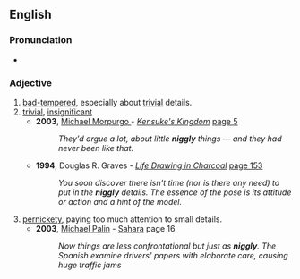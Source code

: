 ==English==
{{rfe|lang=en}}
===Pronunciation===
* {{rhymes|ɪgəli|lang=en}}

===Adjective===
{{en-adj}}

# [[bad-tempered]], especially about [[trivial]] details.
# [[trivial]], [[insignificant]]
#*'''2003''', [[w:Michael Morpurgo |Michael Morpurgo ]] - ''[[w: Kensuke's Kingdom| Kensuke's Kingdom]]'' [http://books.google.com/books?id=bqyGBOJejNoC&pg=PA5&dq=niggly&lr=&sig=Xs2OLG9djxgVX8bFv2ee8ESUgxw#PPP15,M1 page 5]
#*:''They'd argue a lot, about little '''niggly''' things — and they had never been like that.''
#*'''1994''', Douglas R. Graves - ''[http://books.google.com/books?id=RZcmIMxv8HYC Life Drawing in Charcoal]'' [http://books.google.com/books?id=RZcmIMxv8HYC&pg=PA153&dq=niggly&lr=&sig=VM9X2jg6MmNI-MSzSfNlYnWyTPM page 153]
#*:''You soon discover there isn't time (nor is there any need) to put in the '''niggly''' details. The essence of the pose is its attitude or action and a hint of the model.''
# [[pernickety]], paying too much attention to small details.
#*'''2003''', [[w:Michael Palin|Michael Palin]] - [[w:Sahara (Michael Palin)|Sahara]] page 16
#*:''Now things are less confrontational but just as '''niggly'''. The Spanish examine drivers' papers with elaborate care, causing huge traffic jams''